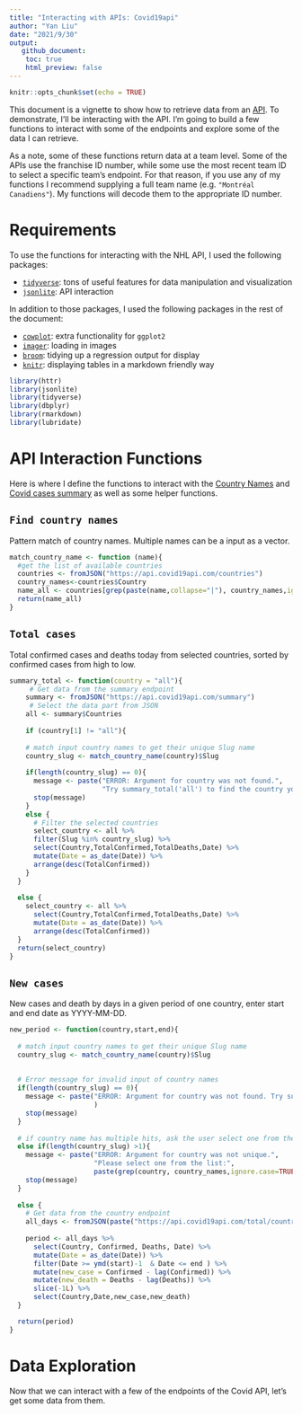 ```yaml
---
title: "Interacting with APIs: Covid19api"
author: "Yan Liu"
date: "2021/9/30"
output: 
   github_document:
    toc: true
    html_preview: false
---
```


```r
knitr::opts_chunk$set(echo = TRUE)
```

This document is a vignette to show how to retrieve data from an [API](https://covid19api.com/). To demonstrate, I'll be interacting with the API. I'm going to build a few functions to interact with some of the endpoints and explore some of the data I can retrieve.

As a note, some of these functions return data at a team level. Some of the APIs use the franchise ID number, while some use the most recent team ID to select a specific team's endpoint. For that reason, if you use any of my functions I recommend supplying a full team name (e.g. `"Montréal Canadiens"`). My functions will decode them to the appropriate ID number.

# Requirements

To use the functions for interacting with the NHL API, I used the following packages:

- [`tidyverse`](https://www.tidyverse.org/): tons of useful features for data manipulation and visualization
- [`jsonlite`](https://cran.r-project.org/web/packages/jsonlite/): API interaction

In addition to those packages, I used the following packages in the rest of the document:

- [`cowplot`](https://cran.r-project.org/web/packages/cowplot/index.html): extra functionality for `ggplot2`
- [`imager`](https://cran.r-project.org/web/packages/imager/): loading in images
- [`broom`](https://cran.r-project.org/web/packages/broom/vignettes/broom.html):
tidying up a regression output for display
- [`knitr`](https://cran.r-project.org/web/packages/knitr/index.html): displaying tables in a markdown friendly way
```r
library(httr)
library(jsonlite)
library(tidyverse)
library(dbplyr)
library(rmarkdown)
library(lubridate)
```

# API Interaction Functions

Here is where I define the functions to interact with the [Country Names](https://api.covid19api.com/countries) and [Covid cases summary](https://api.covid19api.com/summary) as well as some helper functions.

## `Find country names`
Pattern match of country names. Multiple names can be a input as a vector.
```r
match_country_name <- function (name){
  #get the list of available countries
  countries <- fromJSON("https://api.covid19api.com/countries")
  country_names<-countries$Country
  name_all <- countries[grep(paste(name,collapse="|"), country_names,ignore.case=TRUE),]
  return(name_all)
}
```

## `Total cases`
Total confirmed cases and deaths today from selected countries, sorted by confirmed cases from high to low.
```r
summary_total <- function(country = "all"){
     # Get data from the summary endpoint
    summary <- fromJSON("https://api.covid19api.com/summary")
     # Select the data part from JSON
    all <- summary$Countries
    
    if (country[1] != "all"){
   
    # match input country names to get their unique Slug name
    country_slug <- match_country_name(country)$Slug
  
    if(length(country_slug) == 0){
      message <- paste("ERROR: Argument for country was not found.",
                       "Try summary_total('all') to find the country you're looking for.")
      stop(message)
    }
    else {
      # Filter the selected countries
      select_country <- all %>% 
      filter(Slug %in% country_slug) %>% 
      select(Country,TotalConfirmed,TotalDeaths,Date) %>% 
      mutate(Date = as_date(Date)) %>% 
      arrange(desc(TotalConfirmed))
    }
  }
  
  else {
    select_country <- all %>% 
      select(Country,TotalConfirmed,TotalDeaths,Date) %>% 
      mutate(Date = as_date(Date)) %>% 
      arrange(desc(TotalConfirmed))
  }
  return(select_country)
}
```

## `New cases`
New cases and death by days in a given period of one country, enter start and end date as YYYY-MM-DD.
```r
new_period <- function(country,start,end){
  
  # match input country names to get their unique Slug name
  country_slug <- match_country_name(country)$Slug
  
  
  # Error message for invalid input of country names
  if(length(country_slug) == 0){
    message <- paste("ERROR: Argument for country was not found. Try summary_total('all') to find the country you're looking for:",
                     )
    stop(message)
  }
  
  # if country name has multiple hits, ask the user select one from the list of possible county names
  else if(length(country_slug) >1){
    message <- paste("ERROR: Argument for country was not unique.",
                     "Please select one from the list:",
                     paste(grep(country, country_names,ignore.case=TRUE,value=TRUE),collapse = '; '))
    stop(message)
  }
  
  else {
    # Get data from the country endpoint
    all_days <- fromJSON(paste("https://api.covid19api.com/total/country", country_slug,sep = "/"))
    
    period <- all_days %>% 
      select(Country, Confirmed, Deaths, Date) %>% 
      mutate(Date = as_date(Date)) %>% 
      filter(Date >= ymd(start)-1  & Date <= end ) %>% 
      mutate(new_case = Confirmed - lag(Confirmed)) %>% 
      mutate(new_death = Deaths - lag(Deaths)) %>% 
      slice(-1L) %>% 
      select(Country,Date,new_case,new_death)
  }

  return(period)
}
```

# Data Exploration
Now that we can interact with a few of the endpoints of the Covid API, let's get some data from them.




